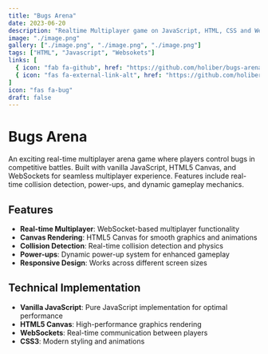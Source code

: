 ```yaml
---
title: "Bugs Arena"
date: 2023-06-20
description: "Realtime Multiplayer game on JavaScript, HTML, CSS and Websokets."
image: "./image.png"
gallery: ["./image.png", "./image.png", "./image.png"]
tags: ["HTML", "Javascript", "Websokets"]
links: [
  { icon: "fab fa-github", href: "https://github.com/holiber/bugs-arena" },
  { icon: "fas fa-external-link-alt", href: "https://github.com/holiber/bugs-arena" }
]
icon: "fas fa-bug"
draft: false
---
```


# Bugs Arena

An exciting real-time multiplayer arena game where players control bugs in competitive battles. Built with vanilla JavaScript, HTML5 Canvas, and WebSockets for seamless multiplayer experience. Features include real-time collision detection, power-ups, and dynamic gameplay mechanics.

## Features

- **Real-time Multiplayer**: WebSocket-based multiplayer functionality
- **Canvas Rendering**: HTML5 Canvas for smooth graphics and animations
- **Collision Detection**: Real-time collision detection and physics
- **Power-ups**: Dynamic power-up system for enhanced gameplay
- **Responsive Design**: Works across different screen sizes

## Technical Implementation

- **Vanilla JavaScript**: Pure JavaScript implementation for optimal performance
- **HTML5 Canvas**: High-performance graphics rendering
- **WebSockets**: Real-time communication between players
- **CSS3**: Modern styling and animations
